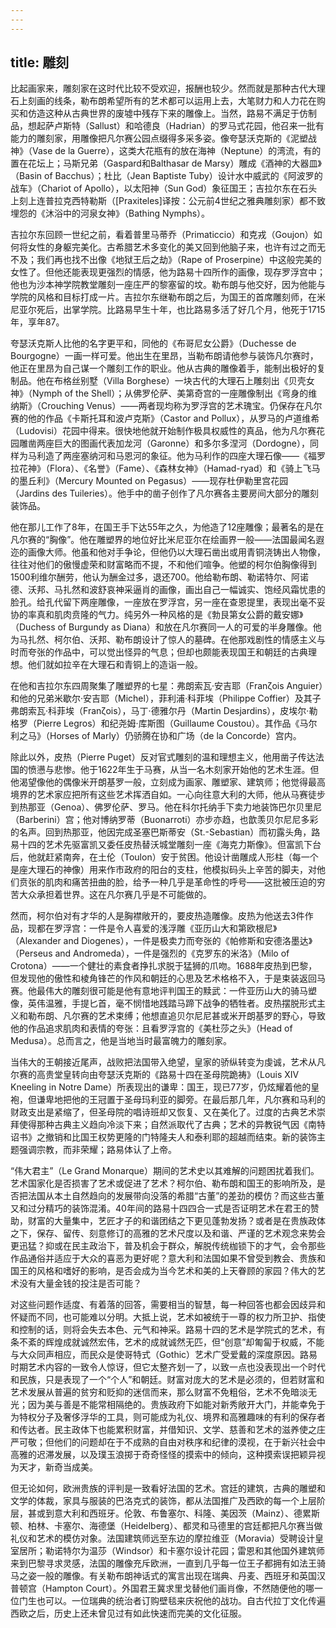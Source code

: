 ```yaml
---
---
---
```

title: 雕刻
---




比起画家来，雕刻家在这时代比较不受欢迎，报酬也较少。然而就是那种古代大理石上刻画的线条，勒布朗希望所有的艺术都可以运用上去，大笔财力和人力花在购买和仿造这种从古典世界的废墟中残存下来的雕像上。当然，路易不满足于仿制品，想起萨卢斯特（Sallust）和哈德良（Hadrian）的罗马式花园，他召来一批有能力的雕刻家，用雕像把凡尔赛公园点缀得多采多姿。像夸瑟沃克斯的《泥塑战神》（Vase de la Guerre），这类大花瓶有的放在海神（Neptune）的湾流，有的置在花坛上；马斯兄弟（Gaspard和Balthasar de Marsy）雕成《酒神的大器皿》（Basin of Bacchus）；杜比（Jean Baptiste Tuby）设计水中威武的《阿波罗的战车》（Chariot of Apollo），以太阳神（Sun God）象征国王；吉拉尔东在石头上刻上连普拉克西特勒斯（[Praxiteles]译按：公元前4世纪之雅典雕刻家）都不致埋怨的《沐浴中的河泉女神》（Bathing Nymphs）。

吉拉尔东回顾一世纪之前，看着普里马蒂乔（Primaticcio）和克戎（Goujon）如何将女性的身躯完美化。古希腊艺术多变化的美又回到他脑子来，也许有过之而无不及；我们再也找不出像《地狱王后之劫》（Rape of Proserpine）中这般完美的女性了。但他还能表现更强烈的情感，他为路易十四所作的画像，现存罗浮宫中；他也为沙本神学院教堂雕刻一座庄严的黎塞留的坟。勒布朗与他交好，因为他能与学院的风格和目标打成一片。吉拉尔东继勒布朗之后，为国王的首席雕刻师，在米尼亚尔死后，出掌学院。比路易早生十年，也比路易多活了好几个月，他死于1715年，享年87。

夸瑟沃克斯人比他的名字更平和，同他的《布哥尼女公爵》（Duchesse de Bourgogne）一画一样可爱。他出生在里昂，当勒布朗请他参与装饰凡尔赛时，他正在里昂为自己谋一个雕刻工作的职业。他从古典的雕像着手，能制出极好的复制品。他在布格丝别墅（Villa Borghese）一块古代的大理石上雕刻出《贝壳女神》（Nymph of the Shell）；从佛罗伦萨、美第奇宫的一座雕像制出《弯身的维纳斯》（Crouching Venus）——两者现均称为罗浮宫的艺术瑰宝。仍保存在凡尔赛的他的作品《卡斯托耳和波卢克斯》（Castor and Pollux），从罗马的卢道维希（Ludovisi）花园中得来。很快地他就开始制作极具权威性的真品，他为凡尔赛花园雕凿两座巨大的图画代表加龙河（Garonne）和多尔多涅河（Dordogne），同样为马利造了两座塞纳河和马恩河的象征。他为马利作的四座大理石像——《福罗拉花神》（Flora）、《名誉》（Fame）、《森林女神》（Hamad-ryad）和《骑上飞马的墨丘利》（Mercury Mounted on Pegasus）——现存杜伊勒里宫花园（Jardins des Tuileries）。他手中的凿子创作了凡尔赛各主要房间大部分的雕刻装饰品。

他在那儿工作了8年，在国王手下达55年之久，为他造了12座雕像；最著名的是在凡尔赛的“胸像”。他在雕塑界的地位好比米尼亚尔在绘画界一般——法国最闻名遐迩的画像大师。他虽和他对手争论，但他仍以大理石凿出或用青铜浇铸出人物像，往往对他们的傲慢虚荣和财富略而不提，不和他们喧争。他塑的柯尔伯胸像得到1500利维尔酬劳，他认为酬金过多，退还700。他给勒布朗、勒诺特尔、阿诺德、沃邦、马扎然和波舒哀神采逼肖的画像，画出自己一幅诚实、饱经风霜忧患的脸孔。给孔代留下两座雕像，一座放在罗浮宫，另一座在查恩提里，表现出毫不妥协的率真和肌肉贲隆的气力。纯另外一种风格的是《勃艮第女公爵的戴安娜》（Duchess of Burgundy as Diana）和放在凡尔赛同一人的可爱的半身雕像。他为马扎然、柯尔伯、沃邦、勒布朗设计了惊人的墓碑。在他那戏剧性的情感主义与时而夸张的作品中，可以觉出怪异的气息；但却也颇能表现国王和朝廷的古典理想。他们就如拉辛在大理石和青铜上的造诣一般。

在他和吉拉尔东四周聚集了雕塑界的七星：弗朗索瓦·安吉耶（Franζois Anguier）和他的兄弟米歇尔·安吉耶（Michel），菲利浦·科菲埃（Philippe Coffier）及其子弗朗索瓦·科菲埃（Franζois），马丁·德雅尔丹（Martin Desjardins），皮埃尔·勒格罗（Pierre Legros）和纪尧姆·库斯图（Guillaume Coustou）。其作品《马尔利之马》（Horses of Marly）仍骄腾在协和广场（de la Concorde）宫内。

除此以外，皮热（Pierre Puget）反对官式雕刻的温和理想主义，他用凿子传达法国的愤懑与悲惨。他于1622年生于马赛，从当一名木刻家开始他的艺术生涯。但他渴望像他的偶像米开朗基罗一般，立刻成为画家、雕塑家、建筑师；他觉得最高境界的艺术家应把所有这些艺术挥洒自如。一心向往意大利的大师，他从马赛徒步到热那亚（Genoa）、佛罗伦萨、罗马。他在科尔托纳手下卖力地装饰巴尔贝里尼（Barberini）宫；他对博纳罗蒂（Buonarroti）亦步亦趋，也歆羡贝尔尼尼多彩的名声。回到热那亚，他因完成圣塞巴斯蒂安（St.-Sebastian）而初露头角，路易十四的艺术先驱富凯又委任皮热替沃城堂雕刻一座《海克力斯像》。但富凯下台后，他就赶紧南奔，在土伦（Toulon）安于贫困。他设计凿雕成人形柱（每一个是座大理石的神像）用来作市政府的阳台的支柱，他模拟码头上辛苦的脚夫，对他们贲张的肌肉和痛苦扭曲的脸，给予一种几乎是革命性的呼号——这批被压迫的穷苦大众承担着世界。这在凡尔赛几乎是不可能做的。

然而，柯尔伯对有才华的人是胸襟敞开的，要皮热造雕像。皮热为他送去3件作品，现都在罗浮宫：一件是令人喜爱的浅浮雕《亚历山大和第欧根尼》（Alexander and Diogenes），一件是极卖力而夸张的《帕修斯和安德洛墨达》（Perseus and Andromeda），一件是强烈的《克罗东的米洛》（Milo of Crotona）——一个健壮的素食者挣扎求脱于猛狮的爪吻。1688年皮热到巴黎，但发现他的傲性和棱角锋芒的作风和朝廷的心思及艺术格格不入，于是束装返回马赛。他最伟大的雕刻很可能是他有意地评判国王的黩武：一件亚历山大的骑马塑像，英伟温雅，手提匕首，毫不悯惜地践踏马蹄下战争的牺牲者。皮热摆脱形式主义和勒布朗、凡尔赛的艺术束缚；他想直追贝尔尼尼甚或米开朗基罗的野心，导致他的作品追求肌肉和表情的夸张：且看罗浮宫的《美杜莎之头》（Head of Medusa）。总而言之，他是当地当时最富魄力的雕刻家。

当伟大的王朝接近尾声，战败把法国带入绝望，皇家的骄纵转变为虔诚，艺术从凡尔赛的高贵堂皇转向由夸瑟沃克斯的《路易十四在圣母院跪祷》（Louis XIV Kneeling in Notre Dame）所表现出的谦卑：国王，现已77岁，仍炫耀着他的皇袍，但谦卑地把他的王冠置于圣母玛利亚的脚旁。在最后那几年，凡尔赛和马利的财政支出是紧缩了，但圣母院的唱诗班却又恢复、又在美化了。过度的古典艺术崇拜使得那种古典主义趋向冷淡下来；自然派取代了古典；艺术的异教锐气因《南特诏书》之撤销和比国王权势更隆的门特隆夫人和泰利耶的超越而结束。新的装饰主题强调宗教，而非荣耀；路易体认了上帝。

“伟大君主”（Le Grand Monarque）期间的艺术史以其难解的问题困扰着我们。艺术国家化是否损害了艺术或促进了艺术？柯尔伯、勒布朗和国王的影响所及，是否把法国从本土自然趋向的发展带向没落的希腊“古董”的差劲的模仿？而这些古董又和过分精巧的装饰混淆。40年间的路易十四四合一式是否证明艺术在君王的赞助，财富的大量集中，艺匠才子的和谐团结之下更见蓬勃发扬？或者是在贵族政体之下，保存、留传、刻意修订的高雅的艺术尺度以及和谐、严谨的艺术观念来势会更迅猛？抑或在民主政治下，普及机会于群众，解脱传统枷锁下的才气，会令那些作品通俗并适应于大众的喜恶为更好呢？意大利和法国如果不曾受到教会、贵族和国王的风格和嗜好的影响，是否会成为当今艺术和美的上天眷顾的家园？伟大的艺术没有大量金钱的投注是否可能？

对这些问题作适度、有着落的回答，需要相当的智慧，每一种回答也都会因歧异和怀疑而不同，也可能难以分明。大抵上说，艺术如被统于一尊的权力所卫护、指使和控制的话，则将会失去本色、元气和神采。路易十四的艺术是学院式的艺术，有条不紊的辉煌成就诚然宏伟，艺术的成就诚然无匹，但“创意”却匍匐于权威，不能与大众同声相应，而民众是使哥特式（Gothic）艺术广受爱戴的深度原因。路易时期艺术内容的一致令人惊讶，但它太整齐划一了，以致一点也没表现出一个时代和民族，只是表现了一个“个人”和朝廷。财富对庞大的艺术是必须的，但若财富和艺术发展从普遍的贫穷和贬抑的迷信而来，那么财富不免粗俗，艺术不免暗淡无光；因为美与善是不能常相隔绝的。贵族政府下如能对新秀敞开大门，并能幸免于为特权分子及奢侈浮华的工具，则可能成为礼仪、境界和高雅趣味的有利的保存者和传达者。民主政体下也能累积财富，并借知识、文学、慈善和艺术的滋养使之庄严可敬；但他们的问题却在于不成熟的自由对秩序和纪律的漠视，在于新兴社会中高雅的迟滞发展，以及璞玉浪掷于奇奇怪怪的摸索中的倾向，这种摸索误把颖异视为天才，新奇当成美。

但无论如何，欧洲贵族的评判是一致看好法国的艺术。宫廷的建筑，古典的雕塑和文学的体裁，家具与服装的巴洛克式的装饰，都从法国推广及西欧的每一个上层阶层，甚或到意大利和西班牙。伦敦、布鲁塞尔、科隆、美因茨（Mainz）、德累斯顿、柏林、卡塞尔、海德堡（Heidelberg）、都灵和马德里的宫廷都把凡尔赛当做礼仪和艺术的模仿对象。法国建筑师远至东边的摩拉维亚（Moravia）受聘设计皇室居所；勒诺特尔为温莎（Windsor）和卡塞尔设计花园；雷恩和其他国外建筑师来到巴黎寻求灵感，法国的雕像充斥欧洲，一直到几乎每一位王子都拥有如法王骑马之姿一般的雕像。有关勒布朗神话式的寓言出现在瑞典、丹麦、西班牙和英国汉普顿宫（Hampton Court）。外国君王冀求里戈替他们画肖像，不然随便他的哪一位门生也可以。一位瑞典的统治者订购壁毯来庆祝他的战功。自古代拉丁文化传遍西欧之后，历史上还未曾见过有如此快速而完美的文化征服。